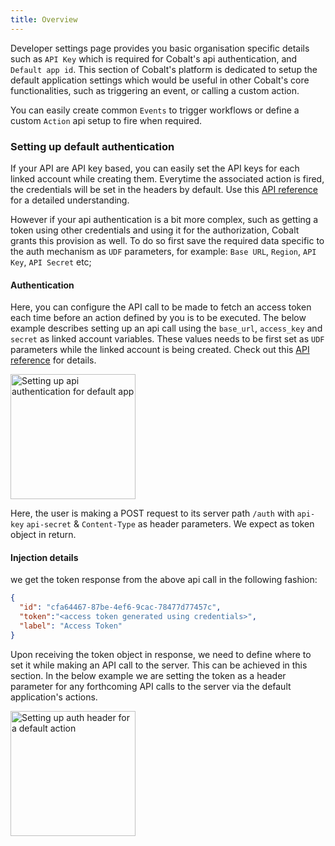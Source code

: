```yaml
---
title: Overview
---
```


Developer settings page provides you basic organisation specific details such as `API Key` which is required for Cobalt's api authentication, and `Default app id`.
This section of Cobalt's platform is dedicated to setup the default application settings which would be useful in other Cobalt's core functionalities, such as triggering an event, or
calling a custom action.

You can easily create common `Events` to trigger workflows or define a custom `Action` api setup to fire when required.

### Setting up default authentication
If your API are API key based, you can easily set the API keys for each linked account while creating them. Everytime the associated action is fired, the credentials will be set in the headers by default.
Use this [API reference](https://docs.gocobalt.io/api-reference/customer/upsert-a-linked-account) for a detailed understanding.

However if your api authentication is a bit more complex, such as getting a token using other credentials and using it for the authorization, Cobalt grants this provision as well. To do so first save the required
data specific to the auth mechanism as `UDF` parameters, for example: `Base URL`, `Region`, `API Key`, `API Secret` etc;

#### Authentication
Here, you can configure the API call to be made to fetch an access token each time before an action defined by you is to be executed. The below example describes
setting up an api call using the `base_url`,  `access_key` and `secret` as linked account variables. These values needs to be first set as `UDF` parameters while the
linked account is being created. Check out this [API reference](https://docs.gocobalt.io/api-reference/customer/upsert-a-linked-account) for details.

<img height="200" src="/images/developer-setting-auth.png" alt="Setting up api authentication for default app"/>

Here, the user is making a POST request to its server path `/auth` with `api-key` `api-secret` & `Content-Type` as header parameters. We expect as token object in return.

#### Injection details
we get the token response from the above api call in the following fashion:
```JSON
{
  "id": "cfa64467-87be-4ef6-9cac-78477d77457c",
  "token":"<access token generated using credentials>",
  "label": "Access Token"
}
```
Upon receiving the token object in response, we need to define where to set it while making an API call to the server. This can be achieved in this section. In the below
example we are setting the token as a header parameter for any forthcoming API calls to the server via the default application's actions.

<img height="200" src="/images/injection.png" alt="Setting up auth header for a default action"/>

